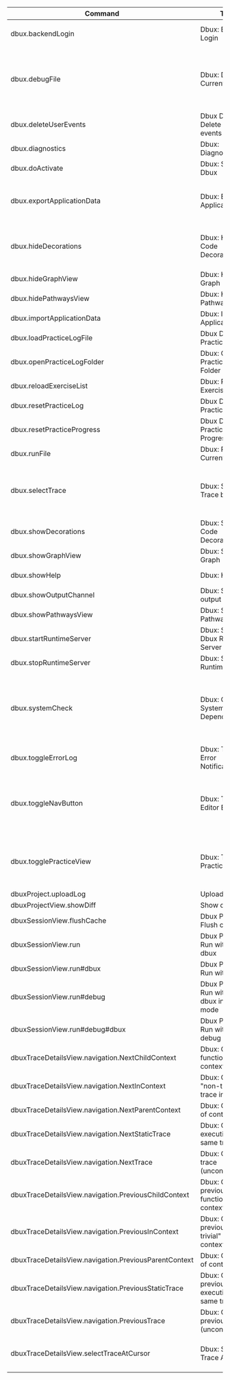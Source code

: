 | Command                                               | Title                                               | Description                                                                                                                                |
| ----------------------------------------------------- | --------------------------------------------------- | ------------------------------------------------------------------------------------------------------------------------------------------ |
| dbux.backendLogin                                     | Dbux: Backend Login                                 | (Feature still in development. Won't work.)                                                                                                |
| dbux.debugFile                                        | Dbux: Debug Current File                            | Run selected file with Dbux, but with Node's `--inspect-brk` enabled. Make sure to enable VSCode's auto attach beforehand.                 |
| dbux.deleteUserEvents                                 | Dbux Dev: Delete all user events                    | (Feature still in development. Won't work.)                                                                                                |
| dbux.diagnostics                                      | Dbux: Diagnostics                                   |                                                                                                                                            |
| dbux.doActivate                                       | Dbux: Start Dbux                                    |                                                                                                                                            |
| dbux.exportApplicationData                            | Dbux: Export Application Data                       | Export raw recorded Dbux data of a previously executed application to a `json` file.                                                       |
| dbux.hideDecorations                                  | Dbux: Hide Code Decorations                         | Do not annotate executed code with Dbux code decorations (<span style='color:red'>✦↱</span><span style='color:orange'>🔥ƒ</span> etc).     |
| dbux.hideGraphView                                    | Dbux: Hide Call Graph                               | Close the Call Graph panel.                                                                                                                |
| dbux.hidePathwaysView                                 | Dbux: Hide Pathways View                            |                                                                                                                                            |
| dbux.importApplicationData                            | Dbux: Import Application Data                       |                                                                                                                                            |
| dbux.loadPracticeLogFile                              | Dbux Dev:Load Practice Log                          |                                                                                                                                            |
| dbux.openPracticeLogFolder                            | Dbux: Open Practice Log Folder                      |                                                                                                                                            |
| dbux.reloadExerciseList                               | Dbux: Reload Exercise List                          |                                                                                                                                            |
| dbux.resetPracticeLog                                 | Dbux Dev: Reset Practice Log                        |                                                                                                                                            |
| dbux.resetPracticeProgress                            | Dbux Dev: Reset Practice Progress                   |                                                                                                                                            |
| dbux.runFile                                          | Dbux: Run Current File                              | Run selected file with Dbux                                                                                                                |
| dbux.selectTrace                                      | Dbux: Select Trace by id                            | Mostly used for debugging Dbux, or when (for some other reason) you would know some trace by its id.                                       |
| dbux.showDecorations                                  | Dbux: Show Code Decorations                         | Show code decorations again after hiding them.                                                                                             |
| dbux.showGraphView                                    | Dbux: Show Call Graph                               | Open the Call Graph panel.                                                                                                                 |
| dbux.showHelp                                         | Dbux: Help                                          | Show the Dbux help dialog.                                                                                                                 |
| dbux.showOutputChannel                                | Dbux: Show output channel                           |                                                                                                                                            |
| dbux.showPathwaysView                                 | Dbux: Show Pathways View                            |                                                                                                                                            |
| dbux.startRuntimeServer                               | Dbux: Start Dbux Runtime Server                     |                                                                                                                                            |
| dbux.stopRuntimeServer                                | Dbux: Stop Dbux Runtime Server                      |                                                                                                                                            |
| dbux.systemCheck                                      | Dbux: Check System Dependencies                     | Dbux (especially Dbux practice) needs some system tools in order to work properly. You can check these dependencies with this command.     |
| dbux.toggleErrorLog                                   | Dbux: Toggle Error Notifications                    | Suppress/unsuppress all Dbux error notifications.                                                                                          |
| dbux.toggleNavButton                                  | Dbux: Toggle Editor Buttons                         | Hide/show Dbux buttons in the editor tab bar. Use this if you don't want to see any extra buttons at the top right of your editor tab bar. |
| dbux.togglePracticeView                               | Dbux: Toggle Practice View                          | Feature still in development. You can use this to use Dbux on a pre-configured bug in express.                                             |
| dbuxProject.uploadLog                                 | Upload log files                                    |                                                                                                                                            |
| dbuxProjectView.showDiff                              | Show difference                                     |                                                                                                                                            |
| dbuxSessionView.flushCache                            | Dbux Project: Flush cache                           |                                                                                                                                            |
| dbuxSessionView.run                                   | Dbux Project: Run without dbux                      |                                                                                                                                            |
| dbuxSessionView.run#dbux                              | Dbux Project: Run with dbux                         |                                                                                                                                            |
| dbuxSessionView.run#debug                             | Dbux Project: Run without dbux in debug mode        |                                                                                                                                            |
| dbuxSessionView.run#debug#dbux                        | Dbux Project: Run with dbux in debug mode           |                                                                                                                                            |
| dbuxTraceDetailsView.navigation.NextChildContext      | Dbux: Go to next function call in context           |                                                                                                                                            |
| dbuxTraceDetailsView.navigation.NextInContext         | Dbux: Go to next "non-trivial" trace in context     |                                                                                                                                            |
| dbuxTraceDetailsView.navigation.NextParentContext     | Dbux: Go to end of context                          |                                                                                                                                            |
| dbuxTraceDetailsView.navigation.NextStaticTrace       | Dbux: Go to next execution of the same trace        |                                                                                                                                            |
| dbuxTraceDetailsView.navigation.NextTrace             | Dbux: Go to next trace (unconditionally)            |                                                                                                                                            |
| dbuxTraceDetailsView.navigation.PreviousChildContext  | Dbux: Go to previous function call in context       |                                                                                                                                            |
| dbuxTraceDetailsView.navigation.PreviousInContext     | Dbux: Go to previous "non-trivial" trace in context |                                                                                                                                            |
| dbuxTraceDetailsView.navigation.PreviousParentContext | Dbux: Go to start of context                        |                                                                                                                                            |
| dbuxTraceDetailsView.navigation.PreviousStaticTrace   | Dbux: Go to previous execution of the same trace    |                                                                                                                                            |
| dbuxTraceDetailsView.navigation.PreviousTrace         | Dbux: Go to previous trace (unconditionally)        |                                                                                                                                            |
| dbuxTraceDetailsView.selectTraceAtCursor              | Dbux: Select Trace At Cursor                        | Selects the trace at the keyboard cursor (if there is any executed trace).                                                                 |
